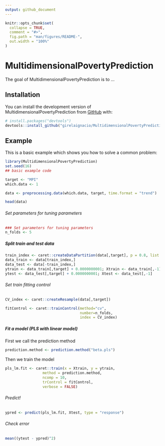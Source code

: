 ```yaml
---
output: github_document
---
```


<!-- README.md is generated from README.Rmd. Please edit that file -->

```r
knitr::opts_chunk$set(
  collapse = TRUE,
  comment = "#>",
  fig.path = "man/figures/README-",
  out.width = "100%"
)
```

# MultidimensionalPovertyPrediction

<!-- badges: start -->
<!-- badges: end -->

The goal of MultidimensionalPovertyPrediction is to ...

## Installation

You can install the development version of MultidimensionalPovertyPrediction from [GitHub](https://github.com/) with:

```r
# install.packages("devtools")
devtools::install_github("girelaignacio/MultidimensionalPovertyPrediction")
```

## Example

This is a basic example which shows you how to solve a common problem:

```r
library(MultidimensionalPovertyPrediction)
set.seed(16)
## basic example code

target <- "MPI"
which.data <- 1

data <- preprocessing.data(which.data, target, time.format = "trend")

head(data)
```

###### Set parameters for tuning parameters
```r
### Set parameters for tuning parameters
n_folds <- 5
```

##### Split train and test data
```r
train_index <- caret::createDataPartition(data[,target], p = 0.8, list = FALSE, times = 1)
data_train <- data[train_index,]
data_test <- data[-train_index,]
ytrain <- data_train[,target] + 0.0000000001; Xtrain <- data_train[,-1]
ytest <- data_test[,target] + 0.0000000001; Xtest <- data_test[,-1]
```


###### Set train fitting control
```r
CV_index <- caret::createResample(data[,target])

fitControl <- caret::trainControl(method="cv",
                                  number=n_folds,
                                  index = CV_index)
```

##### Fit a model (PLS with linear model)

First we call the prediction method

```r
prediction.method <- prediction.method("beta.pls")
```

Then we train the model

```r
pls_lm.fit <- caret::train(x = Xtrain, y = ytrain, 
                 method = prediction.method, 
                 ncomp = 10,
                 trControl = fitControl,
                 verbose = FALSE)
```

###### Predict!
```r
ypred <- predict(pls_lm.fit, Xtest, type = "response")
```

###### Check error
```r
mean((ytest - ypred)^2)
```
